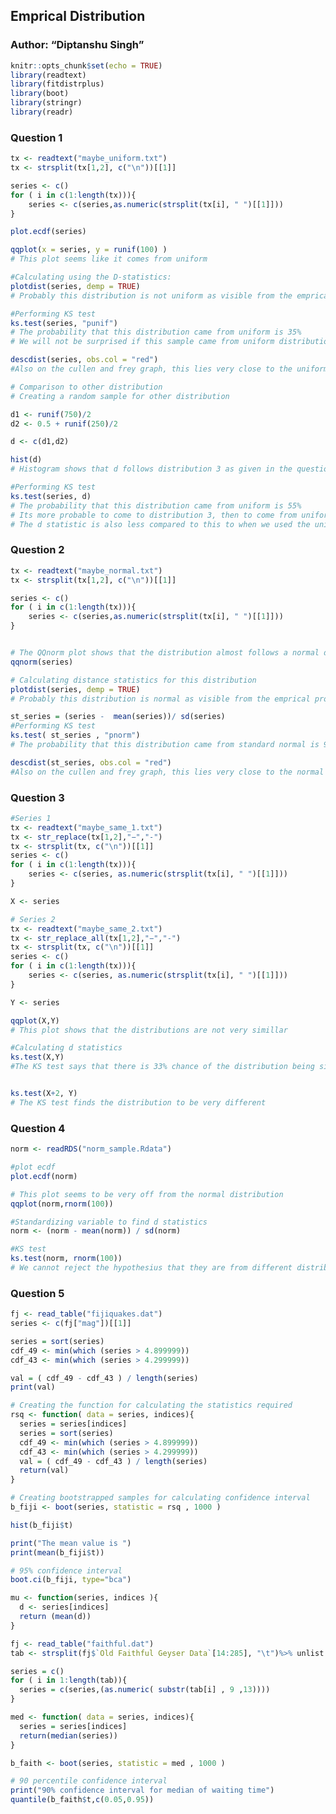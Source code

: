 
\DeclareUnicodeCharacter{2212}{-}

## Emprical Distribution
### Author: "Diptanshu Singh"

```r
knitr::opts_chunk$set(echo = TRUE)
library(readtext)
library(fitdistrplus)
library(boot)
library(stringr)
library(readr)
```

### Question 1

```r

tx <- readtext("maybe_uniform.txt")
tx <- strsplit(tx[1,2], c("\n"))[[1]]

series <- c()
for ( i in c(1:length(tx))){
    series <- c(series,as.numeric(strsplit(tx[i], " ")[[1]]))
}

plot.ecdf(series)

qqplot(x = series, y = runif(100) )
# This plot seems like it comes from uniform

#Calculating using the D-statistics:
plotdist(series, demp = TRUE)
# Probably this distribution is not uniform as visible from the emprical probability distribution

#Performing KS test
ks.test(series, "punif")
# The probability that this distribution came from uniform is 35%
# We will not be surprised if this sample came from uniform distribution 

descdist(series, obs.col = "red")
#Also on the cullen and frey graph, this lies very close to the uniform distribution 

```
```r
# Comparison to other distribution
# Creating a random sample for other distribution

d1 <- runif(750)/2
d2 <- 0.5 + runif(250)/2

d <- c(d1,d2)

hist(d)
# Histogram shows that d follows distribution 3 as given in the question

#Performing KS test
ks.test(series, d)
# The probability that this distribution came from uniform is 55%
# Its more probable to come to distribution 3, then to come from uniform distribution
# The d statistic is also less compared to this to when we used the uniform distribution

```



### Question 2


```r

tx <- readtext("maybe_normal.txt")
tx <- strsplit(tx[1,2], c("\n"))[[1]]

series <- c()
for ( i in c(1:length(tx))){
    series <- c(series,as.numeric(strsplit(tx[i], " ")[[1]]))
}


# The QQnorm plot shows that the distribution almost follows a normal distribution
qqnorm(series)

# Calculating distance statistics for this distribution 
plotdist(series, demp = TRUE)
# Probably this distribution is normal as visible from the emprical probability distribution

st_series = (series -  mean(series))/ sd(series)
#Performing KS test
ks.test( st_series , "pnorm")
# The probability that this distribution came from standard normal is 99.97%

descdist(st_series, obs.col = "red")
#Also on the cullen and frey graph, this lies very close to the normal distribution 

```


### Question 3

```r

#Series 1 
tx <- readtext("maybe_same_1.txt")
tx <- str_replace(tx[1,2],"−","-")
tx <- strsplit(tx, c("\n"))[[1]]
series <- c()
for ( i in c(1:length(tx))){
    series <- c(series, as.numeric(strsplit(tx[i], " ")[[1]]))
}

X <- series

# Series 2 
tx <- readtext("maybe_same_2.txt")
tx <- str_replace_all(tx[1,2],"−","-")
tx <- strsplit(tx, c("\n"))[[1]]
series <- c()
for ( i in c(1:length(tx))){
    series <- c(series, as.numeric(strsplit(tx[i], " ")[[1]]))
}

Y <- series

qqplot(X,Y)
# This plot shows that the distributions are not very simillar

#Calculating d statistics 
ks.test(X,Y)
#The KS test says that there is 33% chance of the distribution being simillar


ks.test(X+2, Y)
# The KS test finds the distribution to be very different
```

### Question 4 

```r
norm <- readRDS("norm_sample.Rdata")

#plot ecdf 
plot.ecdf(norm)

# This plot seems to be very off from the normal distribution 
qqplot(norm,rnorm(100))

#Standardizing variable to find d statistics 
norm <- (norm - mean(norm)) / sd(norm)

#KS test 
ks.test(norm, rnorm(100))
# We cannot reject the hypothesius that they are from different distribution

```


### Question 5

```r

fj <- read_table("fijiquakes.dat")
series <- c(fj["mag"])[[1]]

series = sort(series)
cdf_49 <- min(which (series > 4.899999))
cdf_43 <- min(which (series > 4.299999))

val = ( cdf_49 - cdf_43 ) / length(series)
print(val)

# Creating the function for calculating the statistics required
rsq <- function( data = series, indices){
  series = series[indices]
  series = sort(series)
  cdf_49 <- min(which (series > 4.899999))
  cdf_43 <- min(which (series > 4.299999))
  val = ( cdf_49 - cdf_43 ) / length(series)
  return(val)
}

# Creating bootstrapped samples for calculating confidence interval
b_fiji <- boot(series, statistic = rsq , 1000 )

hist(b_fiji$t)

print("The mean value is ")
print(mean(b_fiji$t))

# 95% confidence interval
boot.ci(b_fiji, type="bca")

```

```r

mu <- function(series, indices ){
  d <- series[indices]
  return (mean(d))
}

fj <- read_table("faithful.dat")
tab <- strsplit(fj$`Old Faithful Geyser Data`[14:285], "\t")%>% unlist

series = c()
for ( i in 1:length(tab)){
  series = c(series,(as.numeric( substr(tab[i] , 9 ,13))))
}

med <- function( data = series, indices){
  series = series[indices]
  return(median(series))
}

b_faith <- boot(series, statistic = med , 1000 )

# 90 percentile confidence interval
print("90% confidence interval for median of waiting time")
quantile(b_faith$t,c(0.05,0.95))

```

